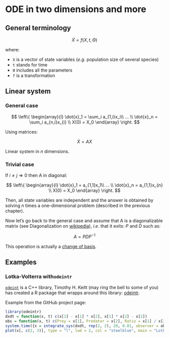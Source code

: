 # ODE in two dimensions and more

## General terminology

$$\dot{X} = f(X, t, \Theta)$$

where:

- `X` is a vector of state variables (*e.g.* population size of several species)
- `t` stands for time
- `Θ` includes all the parameters
- `f` is a transformation


## Linear system

### General case

$$
\left\{
\begin{array}{l}
  \dot{x}_1 = \sum_i a_{1,i}x_i\\
  ... \\
  \dot{x}_n = \sum_i a_{n,i}x_{i} \\
  X(0) = X_0
\end{array}
\right.
$$

Using matrices:

$$\dot{X} = AX$$

Linear system in $n$ dimensions.

### Trivial case

If $i \neq j \Rightarrow 0$ then A in diagonal:


$$
\left\{
\begin{array}{l}
  \dot{x}_1 = a_{1,1}x_1\\
  ... \\
  \dot{x}_n = a_{1,1}x_{n} \\
  X(0) = X_0
\end{array}
\right.
$$

Then, all state variables are independent and the answer is obtained by solving
$n$ times a one-dimensional problem (described in the previous chapter).

Now let's go back to the general case and assume that A is a diagonalizable
matrix (see Diagonalization on [wikipedia](https://en.wikipedia.org/wiki/Diagonalizable_matrix#Diagonalization)),
*i.e.* that it exits: $P$ and $D$ such as:

$$A = PDP^{-1}$$

This operation is actually a [change of basis](https://en.wikipedia.org/wiki/Change_of_basis).



## Examples

### Lotka-Volterra with`odeintr`

[`odeint`](http://headmyshoulder.github.io/odeint-v2/) is a C++ library, Timothy H. Keitt (may ring the bell to some of you)
has created a R package that wrapps around this library: [odeintr](https://github.com/thk686/odeintr).

Example from the GitHub project page:


```r
library(odeintr)
dxdt = function(x, t) c(x[1] - x[1] * x[2], x[1] * x[2] - x[2])
obs = function(x, t) c(Prey = x[1], Predator = x[2], Ratio = x[1] / x[2])
system.time({x = integrate_sys(dxdt, rep(2, 2), 20, 0.01, observer = obs)})
plot(x[, c(2, 3)], type = "l", lwd = 2, col = "steelblue", main = "Lotka-Volterra Phase Plot")
```
